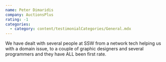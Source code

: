 ```yaml
---
name: Peter Dimaridis
company: AuctionsPlus
rating: -1
categories:
  - category: content/testimonialCategories/General.mdx
---
```


We have dealt with several people at SSW from a network tech helping us with a domain issue, to a couple of graphic designers and several programmers and they have ALL been first rate.
